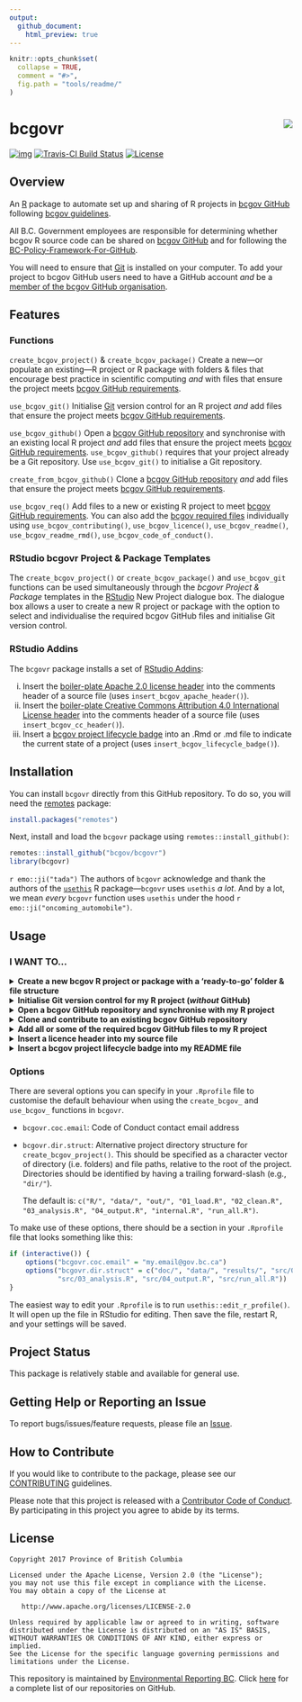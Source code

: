 ```yaml
---
output:
  github_document:
    html_preview: true
---
```


<!-- README.md is generated from README.Rmd. Please edit README.Rmd (this file) -->

```r
knitr::opts_chunk$set(
  collapse = TRUE,
  comment = "#>",
  fig.path = "tools/readme/"
)

```

# bcgovr <img src="tools/readme/logo.png" align="right" />
[![img](https://img.shields.io/badge/Lifecycle-Stable-97ca00)](https://github.com/bcgov/repomountie/blob/master/doc/lifecycle-badges.md)
[![Travis-CI Build Status](https://travis-ci.org/bcgov/bcgovr.svg?branch=master)](https://travis-ci.org/bcgov/bcgovr)
[![License](https://img.shields.io/badge/License-Apache%202.0-blue.svg)](https://opensource.org/licenses/Apache-2.0)


## Overview

An [R](http://r-project.org) package to automate set up and sharing of R projects in [bcgov GitHub](https://github.com/bcgov) following [bcgov guidelines](https://github.com/bcgov/BC-Policy-Framework-For-GitHub).

All B.C. Government employees are responsible for determining whether bcgov R source code can be shared on [bcgov GitHub](https://github.com/bcgov) and for following the [BC-Policy-Framework-For-GitHub](https://github.com/bcgov/BC-Policy-Framework-For-GitHub).

You will need to ensure that [Git](https://git-scm.com/) is installed on your computer. To add your project to bcgov GitHub users need to have a GitHub account _and_ be a [member of the bcgov GitHub organisation](https://github.com/bcgov/BC-Policy-Framework-For-GitHub/blob/master/BC-Gov-Org-HowTo/Cheatsheet.md). 

## Features

### Functions

`create_bcgov_project()` & `create_bcgov_package()` Create a new&mdash;or populate an existing&mdash;R project or R package with folders & files that encourage best practice in scientific computing _and_ with files that ensure the project meets [bcgov GitHub requirements](https://github.com/bcgov/BC-Policy-Framework-For-GitHub/blob/master/BC-Gov-Org-HowTo/Cheatsheet.md).

`use_bcgov_git()` Initialise [Git](https://git-scm.com/) version control for an R project _and_ add files that ensure the project meets [bcgov GitHub requirements](https://github.com/bcgov/BC-Policy-Framework-For-GitHub/blob/master/BC-Gov-Org-HowTo/Cheatsheet.md).

`use_bcgov_github()` Open a [bcgov GitHub repository](https://github.com/bcgov) and synchronise with an existing local R project _and_ add files that ensure the project meets [bcgov GitHub requirements](https://github.com/bcgov/BC-Policy-Framework-For-GitHub/blob/master/BC-Gov-Org-HowTo/Cheatsheet.md). `use_bcgov_github()` requires that your project already be a Git repository. Use `use_bcgov_git()` to initialise a Git repository.

`create_from_bcgov_github()`  Clone a [bcgov GitHub repository](https://github.com/bcgov) _and_ add files that ensure the project meets [bcgov GitHub requirements](https://github.com/bcgov/BC-Policy-Framework-For-GitHub/blob/master/BC-Gov-Org-HowTo/Cheatsheet.md).

`use_bcgov_req()` Add files to a new or existing R project to meet [bcgov GitHub requirements](https://github.com/bcgov/BC-Policy-Framework-For-GitHub/blob/master/BC-Gov-Org-HowTo/Cheatsheet.md). You can also add the [bcgov required files](https://github.com/bcgov/BC-Policy-Framework-For-GitHub/blob/master/BC-Gov-Org-HowTo/Cheatsheet.md) individually using `use_bcgov_contributing()`, `use_bcgov_licence()`, `use_bcgov_readme()`, `use_bcgov_readme_rmd()`, `use_bcgov_code_of_conduct()`.


### RStudio bcgovr Project & Package Templates

The `create_bcgov_project()` or `create_bcgov_package()` and `use_bcgov_git` functions can be used simultaneously through the *bcgovr Project & Package* templates in the [RStudio](https://www.rstudio.com/) New Project dialogue box. The dialogue box allows a user to create a new R project or package with the option to select and individualise the required bcgov GitHub files and initialise Git version control.


### RStudio Addins

The `bcgovr` package installs a set of [RStudio Addins](https://rstudio.github.io/rstudioaddins/):

(i) Insert the [boiler-plate Apache 2.0 license header](https://github.com/bcgov/BC-Policy-Framework-For-GitHub/blob/master/BC-Open-Source-Development-Employee-Guide/Licenses.md) into the comments header of a source file (uses `insert_bcgov_apache_header()`).
(ii) Insert the [boiler-plate Creative Commons Attribution 4.0 International License header](https://github.com/bcgov/BC-Policy-Framework-For-GitHub/blob/master/BC-Open-Source-Development-Employee-Guide/Licenses.md) into the comments header of a source file (uses `insert_bcgov_cc_header()`).
(iii) Insert a [bcgov project lifecycle badge](https://github.com/bcgov/repomountie/blob/master/doc/lifecycle-badges.md) into an .Rmd or .md file to indicate the current state of a project (uses `insert_bcgov_lifecycle_badge()`).


## Installation 

You can install `bcgovr` directly from this GitHub repository. To do so, you will need the [remotes](https://cran.r-project.org/package=remotes) package:

```r
install.packages("remotes")
```

Next, install and load the `bcgovr` package using `remotes::install_github()`:

```r
remotes::install_github("bcgov/bcgovr")
library(bcgovr)
```

`r emo::ji("tada")` The authors of `bcgovr` acknowledge and thank the authors of the [`usethis`](https://cran.r-project.org/package=usethis) R package&mdash;`bcgovr` uses `usethis` _a lot_. And by a lot, we mean _every_ `bcgovr` function uses `usethis` under the hood `r emo::ji("oncoming_automobile")`.


## Usage

### I WANT TO...

<details><summary><strong>Create a new bcgov R project or package with a 'ready-to-go' folder & file structure</strong></summary>

<br />

Create and open&mdash;or populate&mdash;a local R project using `bcgovr::create_bcgov_project()`. Be sure to either specify your local directory using the `path` argument, or `setwd("C:/my-new-project")` before running `create_bcgov_project()`. The template `bcgovr` folders and files and required bcgov GitHub files will be created in the new directory. For using different project templates, see the [Options](#options) section below. Type `?create_bcgov_project` in the R console for help.

```r
create_bcgov_project(path = "C:/my-new-project", coc_email = "my.email@gov.bc.ca") 
```

```
C:/my-new-project
├── 01_load.R
├── 02_clean.R
├── 03_analysis.R
├── 04_output.R
├── CODE_OF_CONDUCT.md
├── CONTRIBUTING.md
├── LICENSE
├── R
├── README.Rmd
├── data
├── my-new-project.Rproj
├── out
└── run_all.R
```


The `create_bcgov_package()` function is used the same way as `create_bcgov_project()` but will create all the folders & files to get started on creating an R package. Type `?create_bcgov_package` in the R console for help. The [R packages](http://r-pkgs.had.co.nz/) book by Hadley Wickham is a very useful resource if you are looking to create R packages.

```r
create_bcgov_package(path = "C:/mynewrpackage", coc_email = "my.email@gov.bc.ca") 
```

```
C:/mynewrpackage
├── CODE_OF_CONDUCT.md
├── CONTRIBUTING.md
├── DESCRIPTION
├── LICENSE
├── NAMESPACE
├── NEWS.md
├── R
├── README.Rmd
├── man
├── mynewrpackage.Rproj
└── vignettes
    └── mynewrpackage.Rmd
```

Users can also use the *bcgovr Project & Package* templates in the [RStudio](https://www.rstudio.com/) New Project dialogue box to create a new R project or package. The dialogue box provides the option to select and individualise the required bcgov GitHub files and initialise Git version control.

```r
knitr::include_graphics("tools/readme/proj_template1.png") 
knitr::include_graphics("tools/readme/proj_template2.png") 
knitr::include_graphics("tools/readme/proj_template3.png") 
```

<br />

</details>



<details><summary><strong>Initialise Git version control for my R project (<i>without</i> GitHub)</strong></summary>

<br />

Put your local R project under version control by initialising a [Git](https://git-scm.com/) repository using `use_bcgov_git()`&mdash;this automatically completes staging and committing of the initial folders & files inside the project. The `use_bcgov_git()` function also ensures the project has the required bcgov GitHub files. Type `?use_bcgov_git` in the R console for help.

```r
use_bcgov_git(coc_email = "my.email@gov.bc.ca") 
```

<br />

</details>



<details><summary><strong>Open a bcgov GitHub repository and synchronise with my R project</strong></summary>

<br />

Share your R project on [bcgov GitHub](https://github.com/bcgov) using `use_bcgov_github()`. This requires that your project already be a Git repository&mdash;use `use_bcgov_git()` to initialise a Git repository if necessary. The `use_bcgov_github()` function creates a repository on bcgov GitHub and adds and synchronises your local project with the newly created bcgov GitHub origin. The `use_bcgov_github()` function also ensures the project has the required bcgov GitHub files. Type `?use_bcgov_github` in the R console for help.

```r
use_bcgov_github(organisation = "bcgov", coc_email = "my.email@gov.bc.ca") 
```

<br />

</details>



<details><summary><strong>Clone and contribute to an existing bcgov GitHub repository</strong></summary>

<br />

Create a new local Git repository with a project or repository cloned from bcgov GitHub using `create_from_bcgov_github()`. The `create_from_bcgov_github()` function also ensures the project has the required bcgov GitHub files. Type `?create_from_bcgov_github` in the R console for help.

```r
create_from_bcgov_github(repo = "bcgov/bcgovr", destdir = "C:/my_directory") 
```

<br />

</details>



<details><summary><strong>Add all or some of the required bcgov GitHub files to my R project</strong></summary>

<br />

Add the [required bcgov GitHub](https://github.com/bcgov/BC-Policy-Framework-For-GitHub/blob/master/BC-Gov-Org-HowTo/Cheatsheet.md) files&mdash;a LICENCE, a README, a CODE OF CONDUCT and a CONTRIBUTING file&mdash;to any new or existing bcgov R project or package using `use_bcgov_req()`. Type `?use_bcgov_req` in the R console for help.

You can use the `licence`, `coc_email` & `rmarkdown` arguments to change the default Apache 2.0 License, add your contact details to the Code of Conduct, or decline a README.Rmd file&mdash;maybe you only want a README.md for the project?

```r
use_bcgov_req(licence = "cc-by", rmarkdown = FALSE, coc_email = "my.email@gov.bc.ca")
```

You can also add the individual required files as needed using:

```r
use_bcgov_licence()
use_bcgov_readme()
use_bcgov_contributing()
use_bcgov_code_of_conduct(coc_email = "my.email@gov.bc.ca")
```

<br />

</details>



<details><summary><strong>Insert a licence header into my source file</strong></summary>

<br />

Need to add that Apache 2.0 or Creative Commons License header to a source file? Just click-click:

![](tools/readme/bcgovr_addin_licence.gif)

You can also use `insert_bcgov_apache_header()` or `insert_bcgov_cc_header()`.

<br />

</details>



<details><summary><strong>Insert a bcgov project lifecycle badge into my README file</strong></summary>

<br />

Want to add a lifecycle badge to your README file to indicate the current state of the project? Just click-click-click-click:

![](tools/readme/bcgovr_addin_badge.gif)

You can also use `insert_bcgov_lifecycle_badge("experimental")`. Type `?insert_bcgov_lifecycle_badge` in the R console for the list of badge options and other help.

</details>


### Options

There are several options you can specify in your `.Rprofile` file to customise the default behaviour when using the `create_bcgov_` and `use_bcgov_` functions in `bcgovr`.

* `bcgovr.coc.email`: Code of Conduct contact email address
* `bcgovr.dir.struct`: Alternative project directory structure for `create_bcgov_project()`. This should be specified as a character vector of directory (i.e. folders) and file paths, relative to the root of the project.  Directories should be identified by having a trailing forward-slash (e.g., `"dir/"`).
    
    The default is: `c("R/", "data/", "out/", "01_load.R", "02_clean.R", "03_analysis.R", "04_output.R", "internal.R", "run_all.R")`.

To make use of these options, there should be a section in your `.Rprofile` file that looks something like this:

```r
if (interactive()) {
    options("bcgovr.coc.email" = "my.email@gov.bc.ca")
    options("bcgovr.dir.struct" = c("doc/", "data/", "results/", "src/01_load.R", "src/02_clean.R",
            "src/03_analysis.R", "src/04_output.R", "src/run_all.R"))
}
```

The easiest way to edit your `.Rprofile` is to run `usethis::edit_r_profile()`. It will open 
up the file in RStudio for editing. Then save the file, restart R, and your settings 
will be saved.

## Project Status

This package is relatively stable and available for general use.

## Getting Help or Reporting an Issue

To report bugs/issues/feature requests, please file an [Issue](https://github.com/bcgov/bcgovr/issues/).


## How to Contribute

If you would like to contribute to the package, please see our 
[CONTRIBUTING](CONTRIBUTING.md) guidelines.

Please note that this project is released with a [Contributor Code of Conduct](CODE_OF_CONDUCT.md). By participating in this project you agree to abide by its terms.


## License

    Copyright 2017 Province of British Columbia

    Licensed under the Apache License, Version 2.0 (the "License");
    you may not use this file except in compliance with the License.
    You may obtain a copy of the License at 

       http://www.apache.org/licenses/LICENSE-2.0

    Unless required by applicable law or agreed to in writing, software
    distributed under the License is distributed on an "AS IS" BASIS,
    WITHOUT WARRANTIES OR CONDITIONS OF ANY KIND, either express or implied.
    See the License for the specific language governing permissions and
    limitations under the License.


This repository is maintained by [Environmental Reporting BC](http://www2.gov.bc.ca/gov/content?id=FF80E0B985F245CEA62808414D78C41B). Click [here](https://github.com/bcgov/EnvReportBC-RepoList) for a complete list of our repositories on GitHub.
